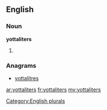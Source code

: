 ==English==

===Noun===
'''yottaliters'''

# {{plural of|[[yottaliter]]}}

===Anagrams===
* [[yottalitres#English|yottalitres]]

[[Category:English plurals]]

[[ar:yottaliters]]
[[fr:yottaliters]]
[[my:yottaliters]]